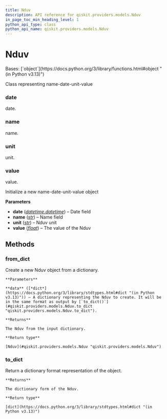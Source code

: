 ```yaml
---
title: Nduv
description: API reference for qiskit.providers.models.Nduv
in_page_toc_min_heading_level: 1
python_api_type: class
python_api_name: qiskit.providers.models.Nduv
---
```


# Nduv

<Class id="qiskit.providers.models.Nduv" isDedicatedPage={true} github="https://github.com/Qiskit/qiskit/tree/main/qiskit/providers/models/backendproperties.py#L27-L86" signature="qiskit.providers.models.Nduv(date, name, unit, value)" modifiers="class">
  Bases: [`object`](https://docs.python.org/3/library/functions.html#object "(in Python v3.13)")

  Class representing name-date-unit-value

  ### date

  <Attribute id="qiskit.providers.models.Nduv.date">
    date.
  </Attribute>

  ### name

  <Attribute id="qiskit.providers.models.Nduv.name">
    name.
  </Attribute>

  ### unit

  <Attribute id="qiskit.providers.models.Nduv.unit">
    unit.
  </Attribute>

  ### value

  <Attribute id="qiskit.providers.models.Nduv.value">
    value.
  </Attribute>

  Initialize a new name-date-unit-value object

  **Parameters**

  *   **date** ([*datetime.datetime*](https://docs.python.org/3/library/datetime.html#datetime.datetime "(in Python v3.13)")) – Date field
  *   **name** ([*str*](https://docs.python.org/3/library/stdtypes.html#str "(in Python v3.13)")) – Name field
  *   **unit** ([*str*](https://docs.python.org/3/library/stdtypes.html#str "(in Python v3.13)")) – Nduv unit
  *   **value** ([*float*](https://docs.python.org/3/library/functions.html#float "(in Python v3.13)")) – The value of the Nduv

  ## Methods

  ### from\_dict

  <Function id="qiskit.providers.models.Nduv.from_dict" github="https://github.com/Qiskit/qiskit/tree/main/qiskit/providers/models/backendproperties.py#L51-L63" signature="from_dict(data)" modifiers="classmethod">
    Create a new Nduv object from a dictionary.

    **Parameters**

    **data** ([*dict*](https://docs.python.org/3/library/stdtypes.html#dict "(in Python v3.13)")) – A dictionary representing the Nduv to create. It will be in the same format as output by [`to_dict()`](#qiskit.providers.models.Nduv.to_dict "qiskit.providers.models.Nduv.to_dict").

    **Returns**

    The Nduv from the input dictionary.

    **Return type**

    [Nduv](#qiskit.providers.models.Nduv "qiskit.providers.models.Nduv")
  </Function>

  ### to\_dict

  <Function id="qiskit.providers.models.Nduv.to_dict" github="https://github.com/Qiskit/qiskit/tree/main/qiskit/providers/models/backendproperties.py#L65-L77" signature="to_dict()">
    Return a dictionary format representation of the object.

    **Returns**

    The dictionary form of the Nduv.

    **Return type**

    [dict](https://docs.python.org/3/library/stdtypes.html#dict "(in Python v3.13)")
  </Function>
</Class>

